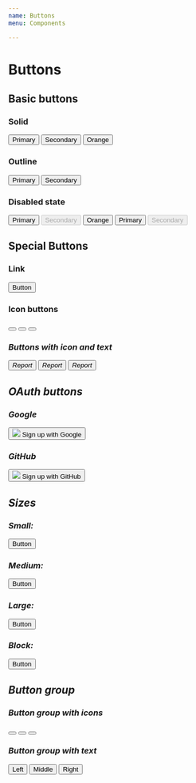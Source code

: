 ```yaml
---
name: Buttons
menu: Components

---
```


# Buttons

## Basic buttons

### Solid
<Playground>
  <button class="btn btn-primary mr-2">Primary</button>
  <button class="btn btn-secondary mr-2">Secondary</button>
  <button class="btn btn-orange mr-2">Orange</button>
</Playground>

### Outline
<Playground>
  <button class="btn btn-outline-primary mr-2">Primary</button>
  <button class="btn btn-outline-secondary">Secondary</button>
</Playground>

### Disabled state
<Playground>
  <button class="btn btn-primary disabled mr-2">Primary</button>
  <button class="btn btn-secondary mr-2" disabled>Secondary</button>
  <button class="btn btn-orange disabled">Orange</button>
  <button class="btn btn-outline-primary disabled mr-2 mt-2">Primary</button>
  <button class="btn btn-outline-secondary mt-2" disabled>Secondary</button>
</Playground>

## Special Buttons

### Link
<Playground>
   <button class="btn btn-link">Button</button>
</Playground>

### Icon buttons

<Playground>
<button type="button" class="btn btn-icon btn-sm mr-2"><i class="dci dci-trash" aria-hidden="true" /> </button>
<button type="button" class="btn btn-icon btn-md mr-2"><i class="dci dci-trash" aria-hidden="true" /> </button>
<button type="button" class="btn btn-icon btn-lg mr-2"><i class="dci dci-trash" aria-hidden="true" /> </button>
</Playground>

### Buttons with icon and text

<Playground>
<button type="button" class="btn btn-secondary btn-sm mr-2"><i class="dci dci-check-list" aria-hidden="true" /><span>Report</span> </button>
<button type="button" class="btn btn-secondary btn-md mr-2"><i class="dci dci-check-list" aria-hidden="true" /><span>Report</span> </button>
<button type="button" class="btn btn-secondary btn-lg mr-2"><i class="dci dci-check-list" aria-hidden="true" /><span>Report</span> </button>
</Playground>


## OAuth buttons

### Google
<Playground>
  <button class="btn btn-login btn-google">
    <span class="btn-login-icon"><img src={google}/></span>
    <span class="btn-login-text">Sign up with Google</span>
  </button>
</Playground>

### GitHub
<Playground>
   <button class="btn btn-login btn-github">
    <span class="btn-login-icon"><img src={github}/></span>
    <span class="btn-login-text">Sign up with GitHub</span>
  </button>
</Playground>

## Sizes

### Small:
<Playground>
   <button class="btn btn-primary btn-sm">Button</button>
</Playground>

### Medium:
<Playground>
   <button class="btn btn-primary">Button</button>
</Playground>

### Large:
<Playground>
   <button class="btn btn-primary btn-lg">Button</button>
</Playground>

### Block:
<Playground>
   <button class="btn btn-primary btn-block">Button</button>
</Playground>

## Button group
### Button group with icons

<Playground>
<div class="btn-group" role="group" aria-label="Basic example">
  <button type="button" class="btn btn-secondary"><i class="fa fa-area-chart" aria-hidden="true"></i></button>
  <button type="button" class="btn btn-secondary"><i class="fa fa-pencil-square-o" aria-hidden="true"></i></button>
  <button type="button" class="btn btn-secondary"><i class="fa fa-trash-o" aria-hidden="true"></i></button>
</div>
</Playground>

### Button group with text

<Playground>
<div class="btn-group" role="group" aria-label="Basic example">
  <button type="button" class="btn btn-secondary">Left</button>
  <button type="button" class="btn btn-secondary">Middle</button>
  <button type="button" class="btn btn-secondary">Right</button>
</div>
</Playground>